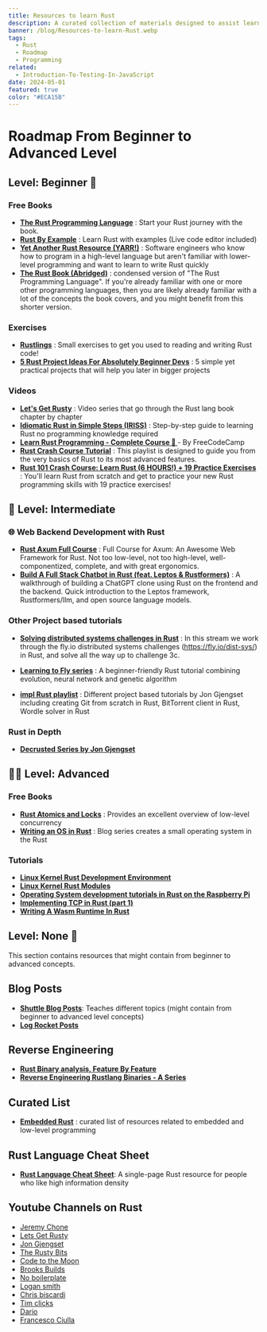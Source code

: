 ```yaml
---
title: Resources to learn Rust
description: A curated collection of materials designed to assist learners at various stages of their journey with the Rust.
banner: /blog/Resources-to-learn-Rust.webp
tags:
  - Rust
  - Roadmap
  - Programming
related:
  - Introduction-To-Testing-In-JavaScript
date: 2024-05-01
featured: true
color: "#ECA15B"
---
```


# Roadmap From Beginner to Advanced Level

## Level: Beginner 👶
### Free Books
  - **[The Rust Programming Language](https://doc.rust-lang.org/book/)** : Start your Rust journey with the book.
  - **[Rust By Example](https://doc.rust-lang.org/rust-by-example/)** : Learn Rust with examples (Live code editor included)
  - **[Yet Another Rust Resource (YARR!)](https://yet-another-rust-resource.pages.dev/introduction)** : Software engineers who know how to program in a high-level language but aren't familiar with lower-level programming and want to learn to write Rust quickly
  - **[The Rust Book (Abridged)](https://jasonwalton.ca/rust-book-abridged/)** : condensed version of "The Rust Programming Language". If you're already familiar with one or more other programming languages, then you are likely already familiar with a lot of the concepts the book covers, and you might benefit from this shorter version.

### Exercises
  - **[Rustlings](https://github.com/rust-lang/rustlings)** : Small exercises to get you used to reading and writing Rust code!
  - **[5 Rust Project Ideas For Absolutely Beginner Devs](https://eleftheriabatsou.hashnode.dev/5-rust-project-ideas-for-absolutely-beginners-devs)** : 5 simple yet practical projects that will help you later in bigger projects

### Videos
  - **[Let's Get Rusty](https://www.youtube.com/playlist?list=PLai5B987bZ9CoVR-QEIN9foz4QCJ0H2Y8)** : Video series that go through the Rust lang book chapter by chapter
  - **[Idiomatic Rust in Simple Steps (IRISS)](https://www.youtube.com/playlist?list=PLW2L8KbM0O7aRi_Bt4YE1JuW9EdMs0ztR)** : Step-by-step guide to learning Rust no programming knowledge required
  - **[Learn Rust Programming - Complete Course 🦀 ](https://www.youtube.com/watch?v=BpPEoZW5IiY)** - By FreeCodeCamp
  - **[Rust Crash Course Tutorial](https://www.youtube.com/playlist?list=PLPoSdR46FgI412aItyJhj2bF66cudB6Qs)** : This playlist is designed to guide you from the very basics of Rust to its most advanced features.
  -  **[Rust 101 Crash Course: Learn Rust (6 HOURS!) + 19 Practice Exercises](https://www.youtube.com/watch?v=lzKeecy4OmQ)** : You'll learn Rust from scratch and get to practice your new Rust programming skills with 19 practice exercises!



## 🥷 Level: Intermediate

### 🌐 Web Backend Development with Rust
  - **[Rust Axum Full Course](https://www.youtube.com/watch?v=XZtlD_m59sM)** : Full Course for Axum: An Awesome Web Framework for Rust. Not too low-level, not too high-level, well-componentized, complete, and with great ergonomics.
  - **[Build A Full Stack Chatbot in Rust (feat. Leptos & Rustformers)](https://youtu.be/vAjle3c9Xqc?si=uN1sM48VDOtBglNQ)** : A walkthrough of building a ChatGPT clone using Rust on the frontend and the backend. Quick introduction to the Leptos framework, Rustformers/llm, and open source language models.

### Other Project based tutorials
  - **[Solving distributed systems challenges in Rust](https://www.youtube.com/watch?v=gboGyccRVXI&t=1038s)** : In this stream we work through the fly.io distributed systems challenges (https://fly.io/dist-sys/) in Rust, and solve all the way up to challenge 3c.
  - **[Learning to Fly series](https://pwy.io/posts/learning-to-fly-update-2024/)** : A beginner-friendly Rust tutorial combining evolution, neural network and genetic algorithm

  - **[impl Rust playlist](https://www.youtube.com/playlist?list=PLqbS7AVVErFhAhQ5s9SWcvxHh4GwsIk_d)** : Different project based tutorials by Jon Gjengset including creating Git from scratch in Rust, BitTorrent client in Rust, Wordle solver in Rust


### Rust in Depth
  - **[Decrusted Series by Jon Gjengset](https://www.youtube.com/playlist?list=PLqbS7AVVErFirH9armw8yXlE6dacF-A6z)**



## 🧙‍♂️ Level: Advanced

### Free Books

  - **[Rust Atomics and Locks](https://marabos.nl/atomics/foreword.html)** : Provides an excellent overview of low-level concurrency
  - **[Writing an OS in Rust](https://os.phil-opp.com/)** : Blog series creates a small operating system in the Rust

### Tutorials

  - **[Linux Kernel Rust Development Environment](https://tomcat0x42.me/linux/rust/2023/04/01/linux-kernel-rust-dev-environment.html)**
  - **[Linux Kernel Rust Modules](https://tomcat0x42.me/linux/rust/2023/04/07/linux-kernel-rust-modules.html)**
  - **[Operating System development tutorials in Rust on the Raspberry Pi](https://github.com/rust-embedded/rust-raspberrypi-OS-tutorials)**
  - **[Implementing TCP in Rust (part 1)](https://www.youtube.com/watch?v=bzja9fQWzdA)**
  - **[Writing A Wasm Runtime In Rust](https://skanehira.github.io/writing-a-wasm-runtime-in-rust/01_intro.html)**



## Level: None 🔮
This section contains resources that might contain from beginner to advanced concepts.

## Blog Posts
  - **[Shuttle Blog Posts](https://www.shuttle.rs/blog/tags/all)**: Teaches different topics (might contain from beginner to advanced level concepts)
  - **[Log Rocket Posts](https://blog.logrocket.com/tag/rust/)**

## Reverse Engineering
  - **[Rust Binary analysis, Feature By Feature](https://research.checkpoint.com/2023/rust-binary-analysis-feature-by-feature/)**
  - **[Reverse Engineering Rustlang Binaries - A Series](https://brightprogrammer.netlify.app/post/reverse-engineering-rustlang-binaries-0x1-empty-program/)**

## Curated List
  - **[Embedded Rust](https://github.com/rust-embedded/awesome-embedded-rust)** : curated list of resources related to embedded and low-level programming

## Rust Language Cheat Sheet

  - **[Rust Language Cheat Sheet](https://cheats.rs/)**: A single-page Rust resource for people who like high information density

## Youtube Channels on Rust
- [Jeremy Chone](https://youtube.com/@JeremyChone)
- [Lets Get Rusty](https://youtube.com/@letsgetrusty)
- [Jon Gjengset](https://youtube.com/@jonhoo)
- [The Rusty Bits](https://youtube.com/@therustybits)
- [Code to the Moon](https://youtube.com/@codetothemoon)
- [Brooks Builds](https://youtube.com/@BrooksBuilds)
- [No boilerplate](https://youtube.com/@NoBoilerplate)
- [Logan smith](https://youtube.com/@_noisecode)
- [Chris biscardi](https://www.youtube.com/@chrisbiscardi)
- [Tim clicks](https://youtube.com/@timClicks)
- [Dario](https://www.youtube.com/@dario.lencina)
- [Francesco Ciulla](https://youtube.com/@francescociulla)
